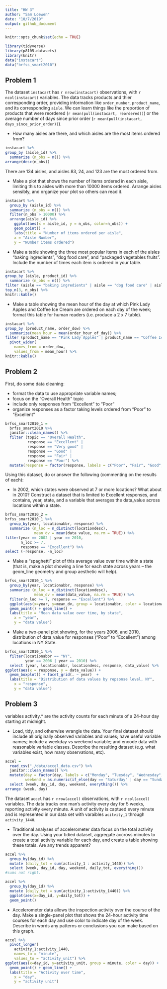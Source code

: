 ```yaml
---
title: "HW 3"
author: "Sam Loewen"
date: "10/7/2019"
output: github_document
---
```


```r
knitr::opts_chunk$set(echo = TRUE)

library(tidyverse)
library(p8105.datasets)
library(knitr)
data("instacart")
data("brfss_smart2010")

```
## Problem 1

The dataset `instacart` has `r nrow(instacart)` observations, with `r ncol(instacart)` variables. The data tracks products and thier corresponding order, providing information like `order_number`, `product_name`, and its corresponding `aisle`. We can learn things like the preportion of products that were reordered (`r mean(pull(instacart, reordered))`) or the average number of days since prior order (`r mean(pull(instacart, days_since_prior_order))`).


*   How many aisles are there, and which aisles are the most items ordered from?

```r
instacart %>% 
group_by (aisle_id) %>% 
  summarize (n_obs = n()) %>% 
arrange(desc(n_obs))
```
There are 134 aisles, and aisles 83, 24, and 123 are the most ordered from.

*   Make a plot that shows the number of items ordered in each aisle, limiting this to aisles with more than 10000 items ordered. Arrange aisles sensibly, and organize your plot so others can read it.

```r
instacart %>%
  group_by (aisle_id) %>% 
  summarize (n_obs = n()) %>% 
  filter(n_obs > 10000) %>% 
  arrange(aisle_id) %>% 
    ggplot(aes(x = aisle_id, y = n_obs, color=n_obs)) + 
    geom_point() +
    labs(title = "Number of items ordered per aisle", 
    x = "Aisle Number", 
    y = "NUmber items ordered")
```

*   Make a table showing the three most popular items in each of the aisles “baking ingredients”, “dog food care”, and “packaged vegetables fruits”. Include the number of times each item is ordered in your table.

```r
instacart %>% 
group_by (aisle, product_id) %>% 
  summarize (n_obs = n()) %>% 
filter (aisle == "baking ingredients" | aisle == "dog food care" | aisle == "packaged vegetables fruits") %>% 
top_n(3, n_obs) %>% 
knitr::kable()
```


*   Make a table showing the mean hour of the day at which Pink Lady Apples and Coffee Ice Cream are ordered on each day of the week; format this table for human readers (i.e. produce a 2 x 7 table).


```r
instacart %>% 
group_by (product_name, order_dow) %>%
  summarize(mean_hour = mean(order_hour_of_day)) %>% 
filter (product_name == "Pink Lady Apples" | product_name == "Coffee Ice Cream") %>%
  pivot_wider(
    names_from = order_dow,
    values_from = mean_hour) %>% 
knitr::kable()  
```


## Problem 2

First, do some data cleaning: 

*   format the data to use appropriate variable names;
*   focus on the “Overall Health” topic
*   include only responses from “Excellent” to “Poor”
*   organize responses as a factor taking levels ordered from “Poor” to “Excellent”

```r
brfss_smart2010_1 =
  brfss_smart2010 %>% 
  janitor::clean_names() %>% 
  filter (topic == "Overall Health",
          response == "Excellent" | 
          response == "Very good" | 
          response == "Good" | 
          response == "Fair" |
          response == "Poor") %>% 
  mutate(response = factor(response, labels = c("Poor", "Fair", "Good", "Very Good", "Excellent")))

```

Using this dataset, do or answer the following (commenting on the results of each):

*   In 2002, which states were observed at 7 or more locations? What about in 2010?
Construct a dataset that is limited to Excellent responses, and contains, year, state, and a variable that averages the data_value across locations within a state.


```r
brfss_smart2010_2 = 
brfss_smart2010_1 %>% 
  group_by(year, locationabbr, response) %>% 
  summarize (n_loc = n_distinct(locationdesc),
             mean_dv = mean(data_value, na.rm = TRUE)) %>% 
filter(year == 2002 | year == 2010,
       n_loc >= 7,
       response == "Excellent") %>% 
select (-response, -n_loc)
```


*   Make a “spaghetti” plot of this average value over time within a state (that is, make a plot showing a line for each state across years – the geom_line geometry and group aesthetic will help).

```r
brfss_smart2010_1 %>% 
  group_by(year, locationabbr, response) %>% 
  summarize (n_loc = n_distinct(locationdesc),
             mean_dv = mean(data_value, na.rm = TRUE)) %>% 
  filter(n_loc >= 7, response == "Excellent") %>% 
  ggplot(aes(x=year, y=mean_dv, group = locationabbr, color = locationabbr)) + 
  geom_point() + geom_line() +
  labs(title = "Mean data value over time, by state", 
    x = "year", 
    y = "data value")
```


*   Make a two-panel plot showing, for the years 2006, and 2010, distribution of data_value for responses (“Poor” to “Excellent”) among locations in NY State.


```r
brfss_smart2010_1 %>% 
  filter(locationabbr == "NY", 
         year == 2006 | year == 2010) %>% 
  select (year, locationabbr, locationdesc, response, data_value) %>% 
ggplot(aes(x = response, y = data_value)) + 
  geom_boxplot() + facet_grid(. ~ year)  +
  labs(title = "Distribution of data values by repsonse level, NY", 
    x = "response", 
    y = "data value")

```


## Problem 3

variables activity.* are the activity counts for each minute of a 24-hour day starting at midnight.

*   Load, tidy, and otherwise wrangle the data. Your final dataset should include all originally observed variables and values; have useful variable names; include a weekday vs weekend variable; and encode data with reasonable variable classes. Describe the resulting dataset (e.g. what variables exist, how many observations, etc).

```r
accel = 
  read_csv("./data/accel_data.csv") %>% 
  janitor::clean_names() %>% 
  mutate(day = factor(day, labels = c("Monday", "Tuesday", "Wednesday", "Thursday", "Friday", "Saturday", "Sunday")),
         weekend = as.numeric(if_else(day == "Saturday" | day == "Sunday", "1", "0"))) %>% 
  select (week, day_id, day, weekend, everything()) %>% 
arrange (week, day)
```

The dataset `accel` has `r nrow(accel)` observations, with `r ncol(accel)` variables. The data tracks one man's activity every day for 5 weeks, reporting activity every minute. A unit of activity is captued every minute and is represented in our data set with varaibles `acitvity_1` through `activity_1440`.


*   Traditional analyses of accelerometer data focus on the total activity over the day. Using your tidied dataset, aggregate accross minutes to create a total activity variable for each day, and create a table showing these totals. Are any trends apparent?

```r
accel %>% 
  group_by(day_id) %>% 
  mutate (daily_tot = sum(activity_1 : activity_1440)) %>% 
  select (week, day_id, day, weekend, daily_tot, everything())
#sums not right.

accel %>% 
  group_by(day_id) %>% 
  mutate (daily_tot = sum(activity_1:activity_1440)) %>%  
  ggplot(aes(x=day_id, y=daily_tot)) + 
  geom_point()
```  


*   Accelerometer data allows the inspection activity over the course of the day. Make a single-panel plot that shows the 24-hour activity time courses for each day and use color to indicate day of the week. Describe in words any patterns or conclusions you can make based on this graph.

```r
accel %>% 
  pivot_longer(
    activity_1:activity_1440,
    names_to = "minute",
    values_to = "activity_unit") %>% 
ggplot(aes(x=day_id, y=activity_unit, group = minute, color = day)) + 
  geom_point() + geom_line() +
  labs(title = "Activity over time", 
    x = "day", 
    y = "activity unit")
```
 
